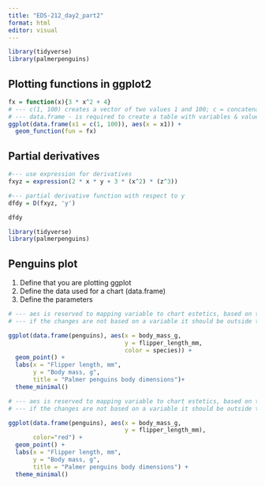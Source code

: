 ```yaml
---
title: "EDS-212_day2_part2"
format: html
editor: visual
---
```


```r
library(tidyverse)
library(palmerpenguins)
```

## Plotting functions in ggplot2

```r
fx = function(x){3 * x^2 + 4}
# --- c(1, 100) creates a vector of two values 1 and 100; c = concatenate function
# --- data.frame - is required to create a table with variables & values
ggplot(data.frame(x1 = c(1, 100)), aes(x = x1)) + 
  geom_function(fun = fx)
```

## Partial derivatives

```r
#--- use expression for derivatives
fxyz = expression(2 * x * y + 3 * (x^2) * (z^3))

#--- partial derivative function with respect to y
dfdy = D(fxyz, 'y')

dfdy
```

```r
library(tidyverse)
library(palmerpenguins)
```

## Penguins plot

1.  Define that you are plotting ggplot
2.  Define the data used for a chart (data.frame)
3.  Define the parameters

```r
# --- aes is reserved to mapping variable to chart estetics, based on the chart variable.
# --- if the changes are not based on a variable it should be outside the aes

ggplot(data.frame(penguins), aes(x = body_mass_g, 
                                 y = flipper_length_mm, 
                                 color = species)) +
  geom_point() +
  labs(x = "Flipper length, mm", 
       y = "Body mass, g", 
       title = "Palmer penguins body dimensions")+
  theme_minimal()

```

```r
# --- aes is reserved to mapping variable to chart estetics, based on the chart variable.
# --- if the changes are not based on a variable it should be outside the aes

ggplot(data.frame(penguins), aes(x = body_mass_g, 
                                 y = flipper_length_mm), 
       color="red") +
  geom_point() +
  labs(x = "Flipper length, mm", 
       y = "Body mass, g", 
       title = "Palmer penguins body dimensions") +
  theme_minimal()
```
